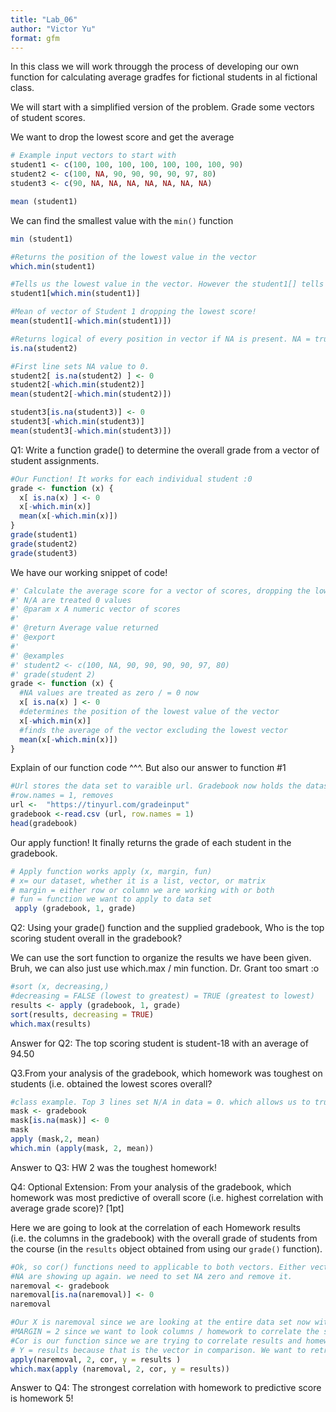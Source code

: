 ```yaml
---
title: "Lab_06"
author: "Victor Yu"
format: gfm 
---
```


In this class we will work througgh the process of developing our own function for calculating average gradfes for fictional students in al fictional class.

We will start with a simplified version of the problem. Grade some vectors of student scores.

We want to drop the lowest score and get the average

```r
# Example input vectors to start with
student1 <- c(100, 100, 100, 100, 100, 100, 100, 90)
student2 <- c(100, NA, 90, 90, 90, 90, 97, 80)
student3 <- c(90, NA, NA, NA, NA, NA, NA, NA)

```

```r
mean (student1)
```

We can find the smallest value with the `min()` function

```r
min (student1)
```

```r
#Returns the position of the lowest value in the vector
which.min(student1)
```

```r
#Tells us the lowest value in the vector. However the student1[] tells us the position. Need to work with which.min to specifically locate the position
student1[which.min(student1)]
```

```r
#Mean of vector of Student 1 dropping the lowest score!
mean(student1[-which.min(student1)])
```

```r
#Returns logical of every position in vector if NA is present. NA = true
is.na(student2)
```

```r
#First line sets NA value to 0. 
student2[ is.na(student2) ] <- 0
student2[-which.min(student2)]
mean(student2[-which.min(student2)])
```

```r
student3[is.na(student3)] <- 0
student3[-which.min(student3)]
mean(student3[-which.min(student3)])
```

Q1: Write a function grade() to determine the overall grade from a vector of student assignments.

```r
#Our Function! It works for each individual student :0
grade <- function (x) {
  x[ is.na(x) ] <- 0
  x[-which.min(x)]
  mean(x[-which.min(x)])
}
grade(student1)
grade(student2)
grade(student3)

```

We have our working snippet of code! 

```r
#' Calculate the average score for a vector of scores, dropping the lowest score
#' N/A are treated 0 values
#' @param x A numeric vector of scores
#'
#' @return Average value returned
#' @export
#'
#' @examples
#' student2 <- c(100, NA, 90, 90, 90, 90, 97, 80)
#' grade(student 2)
grade <- function (x) {
  #NA values are treated as zero / = 0 now
  x[ is.na(x) ] <- 0
  #determines the position of the lowest value of the vector
  x[-which.min(x)]
  #finds the average of the vector excluding the lowest vector
  mean(x[-which.min(x)])
}
```

Explain of our function code ^^^. But also our answer to function #1 

```r
#Url stores the data set to varaible url. Gradebook now holds the dataset of interest for this project. A snippet of the dataset we are working with!
#row.names = 1, removes
url <-  "https://tinyurl.com/gradeinput"
gradebook <-read.csv (url, row.names = 1)
head(gradebook)

```
Our apply function! It finally returns the grade of each student in the gradebook. 

```r
# Apply function works apply (x, margin, fun)
# x= our dataset, whether it is a list, vector, or matrix
# margin = either row or column we are working with or both
# fun = function we want to apply to data set
 apply (gradebook, 1, grade)
```
Q2: Using your grade() function and the supplied gradebook, Who is the top scoring student
overall in the gradebook?

We can use the sort function to organize the results we have been given. Bruh, we can also just use which.max / min function. Dr. Grant too smart :o
```r
#sort (x, decreasing,)
#decreasing = FALSE (lowest to greatest) = TRUE (greatest to lowest)
results <- apply (gradebook, 1, grade)
sort(results, decreasing = TRUE)
which.max(results)
```
Answer for Q2: The top scoring student is student-18 with an average of 94.50


Q3.From your analysis of the gradebook, which homework was toughest on students (i.e. obtained
the lowest scores overall?


```r
#class example. Top 3 lines set N/A in data = 0. which allows us to truly find the hardest homework. My top code got lucky.
mask <- gradebook
mask[is.na(mask)] <- 0
mask
apply (mask,2, mean)
which.min (apply(mask, 2, mean))
```

Answer to Q3: HW 2 was the toughest homework! 

Q4: Optional Extension: From your analysis of the gradebook, which homework was most
predictive of overall score (i.e. highest correlation with average grade score)? [1pt]

Here we are going to look at the correlation of each Homework results (i.e. the columns in the gradebook) with the overall grade of students from the course (in the `results` object obtained from using our `grade()` function). 

```r
#Ok, so cor() functions need to applicable to both vectors. Either vector same or go through individually.
#NA are showing up again. we need to set NA zero and remove it.
naremoval <- gradebook
naremoval[is.na(naremoval)] <- 0
naremoval
```

```r
#Our X is naremoval since we are looking at the entire data set now with N/A as 0
#MARGIN = 2 since we want to look columns / homework to correlate the score
#Cor is our function since we are trying to correlate results and homework score
# Y = results because that is the vector in comparison. We want to retrieve values from our results variable. 
apply(naremoval, 2, cor, y = results )
which.max(apply (naremoval, 2, cor, y = results))
```

Answer to Q4: The strongest correlation with homework to predictive score is homework 5!

